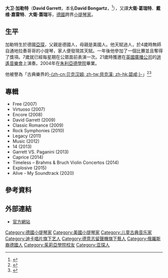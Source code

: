 {{藝人<!--导演、男演员、女演员、男歌手、女歌手、节目主持-->
| 圖片     = Ludwigshafen 23.03.09 031.JPG
| 圖片尺寸 = 220px
| 圖片簡介 = 大衛·葛瑞特，2009年3月
| 姓名     = 大衛·葛瑞特
| 類型     = 男艺人
| 原名     = David Bongartz
| 英文名   = David Garrett
| 國籍     = 
| 民族     = 
| 出生日期 = {{Birth date and age|df=yes|1980|09|04}}
| 出生地點 =  {{flag|西德}}[[亚琛|亚琛]]
| 職業     = [[音乐家|音乐家]]
| 語言     = [[英语|英语]]、[[德语|德语]]
| 教育程度 = [[朱利亞德學院|茱莉亚德学院]]
| 宗教信仰 = [[基督教|基督教]]
| 配偶     = <!--{{marriage|姓名||}} -->
| 儿女     = 
| 父母     = 
| 活躍年代 = 1988年至今
| 代表作   = 
| 經紀公司 = 
| 獎項     =  <!--  {{Awards|award= |year= |title= }} -->
| 網站     = {{URL|http://www.david-garrett.com }}
| IMDb     = 
| 籍貫     =
| 相關團體 = 
| 現任成員 = 
| 過往成員 = 
| 唱片公司 = 
| 音樂類型 = [[古典音乐|古典音乐]]
| 音樂專輯 = 
| 演奏樂器 = [[小提琴|小提琴]]
| 出道日期 = 
| 出道地點 = 
| 出道作   = 
}}

'''大卫·加勒特'''（'''David Garrett'''，本名'''David Bongartz'''，{{bd|1980年|9月4日|||}}<ref>{{Cite web |url=http://www.david-garrett.com/ |title=david-garrett.com About David |access-date=2017-08-13 |archive-date=2008-05-10 |archive-url=https://web.archive.org/web/20080510150122/http://www.david-garrett.com/ |dead-url=no }}</ref>），又譯'''大衛·葛瑞特'''、'''戴维·嘉雷特'''、'''大衛·蓋瑞'''等，[[德國|德國]]跨界[[小提琴家|小提琴家]]。

==生平==
加勒特生於德國[[亞琛|亞琛]]，父親是德國人，母親是美國人。他天賦過人，於4歲時無師自通地拉奏哥哥的小提琴，家人便發現其天賦。一年後他參加了一個比賽並且奪得了獎項。7歲就已經每星期在公眾面前表演一次。21歲時獲邀在[[英國廣播公司|英國廣播公司]]的[[逍遙音樂會|逍遙音樂會]]上演奏。2004年在[[朱利亞德學院|朱利亞德學院]]畢業。

他被譽為「古典樂界的[[大卫·贝克汉姆|-{zh-cn:贝克汉姆; zh-tw:貝克漢; zh-hk:碧咸;}-]]」<ref>{{Cite news |url=http://ent.ce.cn/news/201303/12/t20130312_24192610.shtml |title=古典乐界"贝克汉姆"戴维·嘉雷特新专辑《音乐圣殿》 |publisher=中国经济网 |date=2013-03-12 |access-date=2014-06-10 |archive-url=https://web.archive.org/web/20140714150622/http://ent.ce.cn/news/201303/12/t20130312_24192610.shtml |archive-date=2014-07-14 |dead-url=yes }}</ref><ref>{{Cite news|url=http://www.hkheadline.com.hk/ent/ent_content.asp?contid=16198&srctype=p|title=「古典碧咸」跪地演奏贏掌聲|publisher=頭條日報|accessdate=2014-06-10|archive-date=2014-07-14|archive-url=https://web.archive.org/web/20140714195041/http://www.hkheadline.com.hk/ent/ent_content.asp?contid=16198&srctype=p|dead-url=no}}</ref>

==專輯==
*Free (2007)
*Virtuoso (2007)
*Encore (2008)
*David Garrett (2009)
*Classic Romance (2009)
*Rock Symphonies (2010)
*Legacy (2011)
*Music (2012)
*14 (2013)
*Garrett VS. Paganini (2013)
*Caprice (2014)
*Timeless – Brahms & Bruch Violin Concertos (2014)
*Explosive (2015)
*Alive - My Soundtrack (2020)

== 參考資料 ==
{{Reflist}}

== 外部連結 ==
* [https://web.archive.org/web/20080510150122/http://www.david-garrett.com/ 官方網站]

{{DEFAULTSORT:Garrett, David}}
[[Category:德國小提琴家|Category:德國小提琴家]]
[[Category:美國小提琴家|Category:美國小提琴家]]
[[Category:儿童古典音乐家|Category:儿童古典音乐家]]
[[Category:迪卡唱片旗下艺人|Category:迪卡唱片旗下艺人]]
[[Category:德意志留聲機旗下藝人|Category:德意志留聲機旗下藝人]]
[[Category:俄羅斯裔德國人|Category:俄羅斯裔德國人]]
[[Category:茱莉亞學院校友|Category:茱莉亞學院校友]]
[[Category:亚琛人|Category:亚琛人]]